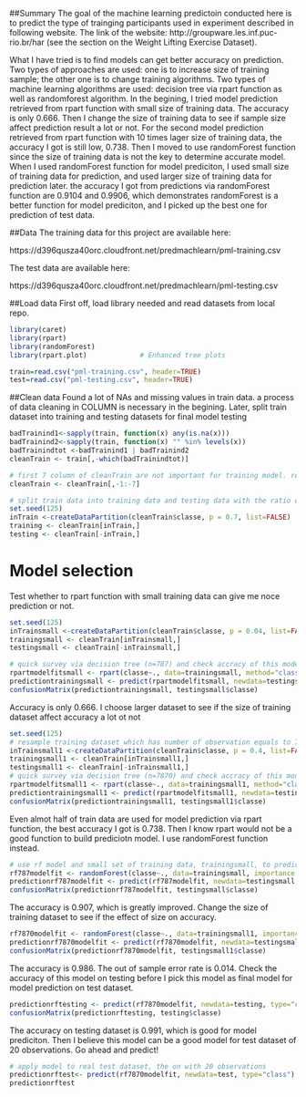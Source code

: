 ##Summary 
The goal of the machine learning predictoin conducted here is to predict the type of trainging participants used in experiment described in following website. The link of the website: http://groupware.les.inf.puc-rio.br/har (see the section on the Weight Lifting Exercise Dataset). 

What I have tried is to find models can get better accuracy on prediction. Two types of approaches are used: one is to increase size of training sample; the other one is to change training algorithms. Two types of machine learning algorithms are used: decision tree via rpart function as well as randomforest algorithm.
In the begining, I tried model prediction retrieved from rpart function with small size of training data. The accuracy is only 0.666. Then I change the size of training data to see if sample size affect prediction result a lot or not. For the second model prediction retrieved from rpart function with 10 times lager size of training data, the accuracy I got is still low, 0.738. Then I moved to use randomForest function since the size of training data is not the key to determine accurate model. When I used randomForest function for model prediciton, I used small size of training data for prediction, and used larger size of training data for prediction later. the accuracy I got from predictions via randomForest function are 0.9104 and 0.9906, which demonstrates randomForest is a better function for model prediciton, and I picked up the best one for prediction of test data.



##Data 
The training data for this project are available here: 

https://d396qusza40orc.cloudfront.net/predmachlearn/pml-training.csv

The test data are available here: 

https://d396qusza40orc.cloudfront.net/predmachlearn/pml-testing.csv


##Load data
First off, load library needed and read datasets from local repo.

```r
library(caret)
library(rpart)
library(randomForest)
library(rpart.plot)            	# Enhanced tree plots

train=read.csv("pml-training.csv", header=TRUE)
test=read.csv("pml-testing.csv", header=TRUE)
```

##Clean data
Found a lot of NAs and missing values in train data. a process of data cleaning in COLUMN is necessary in the begining. Later, split train dataset into training  and testing datasets for final model testing
```r
badTrainind1<-sapply(train, function(x) any(is.na(x)))
badTrainind2<-sapply(train, function(x) "" %in% levels(x))
badTrainindtot <-badTrainind1 | badTrainind2
cleanTrain <- train[,-which(badTrainindtot)]

# first 7 column of cleanTrain are not important for training model. remove them
cleanTrain <- cleanTrain[,-1:-7]

# split train data into training data and testing data with the ratio of 70/30
set.seed(125)
inTrain <-createDataPartition(cleanTrain$classe, p = 0.7, list=FALSE)
training <- cleanTrain[inTrain,]
testing <- cleanTrain[-inTrain,]
```

# Model selection
Test whether to rpart function with small training data can give me noce prediction or not.
```r
set.seed(125)
inTrainsmall <-createDataPartition(cleanTrain$classe, p = 0.04, list=FALSE)
trainingsmall <- cleanTrain[inTrainsmall,]
testingsmall <- cleanTrain[-inTrainsmall,]

# quick survey via decision tree (n=787) and check accracy of this model
rpartmodelfitsmall <- rpart(classe~., data=trainingsmall, method="class")
predictiontrainingsmall <- predict(rpartmodelfitsmall, newdata=testingsmall, type="class")
confusionMatrix(predictiontrainingsmall, testingsmall$classe)
```

Accuracy is only 0.666. I choose larger dataset to see if the size of training dataset affect accuracy a lot ot not

```r
set.seed(125)
# resample training dataset which has number of observation equals to 7870, and use rpart to create model
inTrainsmall1 <-createDataPartition(cleanTrain$classe, p = 0.4, list=FALSE)
trainingsmall1 <- cleanTrain[inTrainsmall1,]
testingsmall1 <- cleanTrain[-inTrainsmall1,]
# quick survey via decision tree (n=7870) and check accracy of this model
rpartmodelfitsmall1 <- rpart(classe~., data=trainingsmall1, method="class")
predictiontrainingsmall1 <- predict(rpartmodelfitsmall1, newdata=testingsmall1, type="class")
confusionMatrix(predictiontrainingsmall1, testingsmall1$classe)
```

Even almot half of train data are used for model prediction via rpart function, the best accuracy I got is 0.738. Then I know rpart would not be a good function to build prediciotn model. I use randomForest function instead.

```r
# use rf model and small set of training data, trainingsmall, to predict model
rf787modelfit <- randomForest(classe~., data=trainingsmall, importance = FALSE)
predictionrf787modelfit <- predict(rf787modelfit, newdata=testingsmall, type="class")
confusionMatrix(predictionrf787modelfit, testingsmall$classe)
```

The accuracy is 0.907, which is greatly improved. Change the size of training dataset to see if the effect of size on accuracy.

```r
rf7870modelfit <- randomForest(classe~., data=trainingsmall1, importance = FALSE)
predictionrf7870modelfit <- predict(rf7870modelfit, newdata=testingsmall1, type="class")
confusionMatrix(predictionrf7870modelfit, testingsmall1$classe)
```
The accuracy is 0.986. The out of sample error rate is 0.014. Check the accuracy of this model on testing before I pick this model as final model for model prediction on test dataset. 

```r
predictionrftesting <- predict(rf7870modelfit, newdata=testing, type="class")
confusionMatrix(predictionrftesting, testing$classe)
```
The accuracy on testing dataset is 0.991, which is good for model prediciton. Then I believe this model can be a good model for test dataset of 20 observations. Go ahead and predict!

```r
# apply model to real test dataset, the on with 20 observations
predictionrftest<- predict(rf7870modelfit, newdata=test, type="class")
predictionrftest
```

